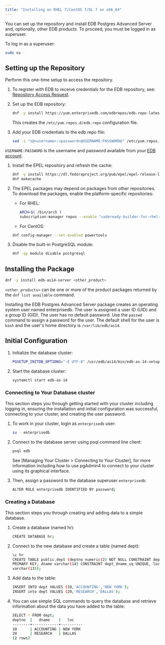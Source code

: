 ```yaml
---
title: "Installing on RHEL 7/CentOS 7/OL 7 on x86_64"
---
```


You can set up the repository and install EDB Postgres Advanced Server and, optionally, other EDB products. To proceed, you must be logged in as superuser.

To log in as a superuser:

```sh
sudo su -
```

## Setting up the Repository

Perform this one-time setup to access the repository.

1. To register with EDB to receive credentials for the EDB repository, see: [Repository Access Request](https://www.enterprisedb.com/repository-access-request).

1. Set up the EDB repository:

   ```sh
   dnf -y install https://yum.enterprisedb.com/edbrepos/edb-repo-latest.noarch.rpm
   ```

   This creates the `/etc/yum.repos.d/edb.repo` configuration file.

1. Add your EDB credentials to the edb.repo file:  

   ```sh
   sed -i "s@<username>:<password>@USERNAME:PASSWORD@" /etc/yum.repos.d/edb.repo
   ```

  `USERNAME:PASSWORD` is the username and password available from your
   [EDB account](https://www.enterprisedb.com/user).
   
1. Install the EPEL repository and refresh the cache:

   ```sh
   dnf -y install https://dl.fedoraproject.org/pub/epel/epel-release-latest-8.noarch.rpm
   dnf makecache
   ```

1. The EPEL packages may depend on packages from other repositories. To download the packages, enable the platform-specific repositories:

   - For RHEL:

      ```sh
      ARCH=$( /bin/arch )
      subscription-manager repos --enable "codeready-builder-for-rhel-8-${ARCH}-rpms"
      ```

   - For CentOS:

    ```sh
   dnf config-manager --set-enabled powertools
   ```

1.  Disable the built-in PostgreSQL module:

    ```sh
    dnf -qy module disable postgresql
    ```


## Installing the Package

```sh
dnf -y install edb-as14-server <other_product>
```

`<other_products>` can be one or more of the product packages returned by the `dnf list available` command.

Installing the EDB Postgres Advanced Server package creates an operating system user named enterprisedb. The user is assigned a user ID (UID) and a group ID (GID). The user has no default password. Use the `passwd` command to assign a password for the user. The default shell for the user is `bash` and the user's home directory is `/var/lib/edb/as14`.

## Initial Configuration


1. Initialize the database cluster:

   ```sh
   PGSETUP_INITDB_OPTIONS="-E UTF-8" /usr/edb/as14/bin/edb-as-14-setup initdb
   ```

1. Start the database cluster:

   ```sh
   systemctl start edb-as-14
   ```

### Connecting to Your Database cluster

This section steps you through getting started with your cluster including logging in, ensuring the installation and initial configuration was successful, connecting to your cluster, and creating the user password.

1. To work in your cluster, login as `enterprisedb` user:

   ```sh
   su - enterprisedb
   ```

1. Connect to the database server using psql command line client:

   ```sh
   psql edb
   ```

   See [Managing Your Cluster > Connecting to Your Cluster], for more information including how to use pgAdmin4 to connect to your cluster using its graphical interface.

1. Then, assign a password to the database superuser `enterprisedb`:

   ```sh
   ALTER ROLE enterprisedb IDENTIFIED BY password;
   ```

### Creating a Database

This section steps you through creating and adding data to a simple database.

1. Create a database (named hr):

   ```sh
   CREATE DATABASE hr;
   ```

1. Connect to the new database and create a table (named dept):

   ```sh
   \c hr
   CREATE TABLE public.dept (deptno numeric(2) NOT NULL CONSTRAINT dept_pk
   PRIMARY KEY, dname varchar(14) CONSTRAINT dept_dname_uq UNIQUE, loc
   varchar(13));
   ```

1. Add data to the table:

   ```sh
   INSERT INTO dept VALUES (10,'ACCOUNTING','NEW YORK');
   INSERT into dept VALUES (20,'RESEARCH','DALLAS');
   ```

1. You can use simple SQL commands to query the database and retrieve information about the data you have added to the table:

   ```sh
   SELECT * FROM dept;
   deptno  |   dname    |   loc
   --------+------------+----------
   10      | ACCOUNTING | NEW YORK
   20      | RESEARCH   | DALLAS
   (2 rows)
   ```



